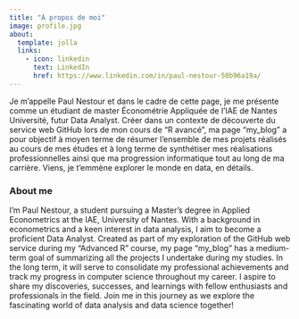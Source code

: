 ```yaml
---
title: "À propos de moi"
image: profile.jpg
about:
  template: jolla
  links:
    - icon: linkedin
      text: LinkedIn
      href: https://www.linkedin.com/in/paul-nestour-50b96a19a/
---
```


Je m'appelle Paul Nestour et dans le cadre de cette page, je me présente comme un étudiant de master Économétrie Appliquée de l'IAE de Nantes Université, futur Data Analyst. Créer dans un contexte de découverte du service web GitHub lors de mon cours de "R avancé", ma page "my_blog" a pour objectif à moyen terme de résumer l'ensemble de mes projets réalisés au cours de mes études et à long terme de synthétiser mes réalisations professionnelles ainsi que ma progression informatique tout au long de ma carrière. Viens, je t'emmène explorer le monde en data, en détails.

### About me

I'm Paul Nestour, a student pursuing a Master's degree in Applied Econometrics at the IAE, University of Nantes. With a background in econometrics and a keen interest in data analysis, I aim to become a proficient Data Analyst. Created as part of my exploration of the GitHub web service during my "Advanced R" course, my page "my_blog" has a medium-term goal of summarizing all the projects I undertake during my studies. In the long term, it will serve to consolidate my professional achievements and track my progress in computer science throughout my career. I aspire to share my discoveries, successes, and learnings with fellow enthusiasts and professionals in the field. Join me in this journey as we explore the fascinating world of data analysis and data science together!
